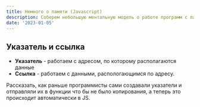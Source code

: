 ```yaml
---
title: Немного о памяти (Javascript)
description: Соберем небольшую ментальную модель о работе программ с памятью
date: '2023-01-05'
---
```


## Указатель и ссылка
- **Указатель** - работаем с адресом, по которому располагаются данные
- **Ссылка** - работаем с данными, распологающимся по адресу.

Рассказать, как раньше программисты сами создавали указатели и отправляли их в функции что бы не было копирования, а
теперь это происходит автоматически в JS.

